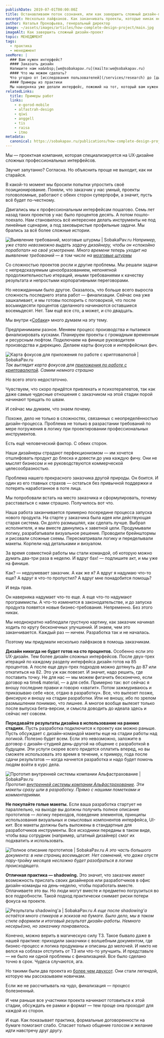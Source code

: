 ```yaml
---
publishDate: 2019-07-01T00:00:00Z
title: Останавливаем поток сознания, или как завершить сложный дизайн-проект
excerpt: Несколько лайфхаков. Как заканчивать проекты, которые никак не хотят завершаться
author: Наталья Прокофьева, генеральный директор
image: ~/assets/images/articles/how-complete-design-project/main.jpg
imageAlt: Как завершить сложный дизайн-проект
topic: МЕНЕДЖМЕНТ
tags:
  - практика
  - менеджмент
seeMore: |
  ### Вам нужен интерфейс?
  #### Заказать дизайн
  Напишите нам на&nbsp;[we@sobakapav.ru](mailto:we@sobakapav.ru)
  #### Что мы можем сделать?
  Что угодно от [исследования пользователей](/services/research) до [дизайна интерфейса под ключ](/services/ux-design). 
  #### Примеры из практики
  Мы наверняка уже делали интерфейс, пожожий на тот, который вам нужен. [Проверьте](https://sobakapav.ru/portfolio).
relatedLinks:
  title: Примеры работ
  links:
    - e-gorod-mobile
    - alfastrah-design
    - qiwi
    - anggell
    - tis
    - raisa
    - itmo
metadata:
  canonical: https://sobakapav.ru/publications/how-complete-design-project
---
```



Мы — проектная компания, которая специализируется на UX-дизайне сложных профессиональных интерфейсов.

Звучит запутанно? Согласна. Но объяснить проще не выходит, как ни старайся.

В какой-то момент мы бросили попытки упростить своё позиционирование. 
Поняли, что заказчик у нас умный, проекты головоломные, работают с обеих сторон суперпрофи, а значит, пусть всё будет по-честному.

Двигались мы к профессиональным интерфейсам пошагово. Семь лет назад таких проектов у нас было процентов десять. А потом пошло-поехало. Нам становилось всё интереснее делать инструменты не под линейные сценарии, а под заковыристые профильные задачи. Мы брались за всё более сложные истории.

![Выявление требований, мозговые штурмы | SobakaPav.ru](~/assets/images/articles/how-complete-design-project/1.png)
_Например, уже стало невозможно выдать задачу дизайнеру, чтобы он «спокойно поработал» на своё усмотрение. Много времени теперь уходит на выявление требований — в том числе на [мозговые штурмы](https://sobakapav.ru/portfolio/miaz)_

Со сложностью проектов росли и другие проблемы. Мы решали задачи с непредсказуемым ценообразованием, непонятной продолжительностью итераций, иными требованиями к качеству результата и непростыми корпоративными переговорами.

Но неожиданным было другое. Оказалось, что больше всего выросла сложность последнего этапа работ — финализации. Сейчас она уже зашкаливает, и мы готовы поспорить с поговоркой, что после восьмидесяти процентов сделанного начинаются оставшиеся восемьдесят. Нет. Там ещё все сто, а может, и сто двадцать.

Мы внутри «[Собаки](https://sobakapav.ru/)» много думаем на эту тему.

Предпринимаем разное. Меняем процесс производства и пытаемся финализировать кусками. Планируем проекты с громадным временным и ресурсным люфтом. Подключаем на финише руководителя производства и дирекцию. Делаем карты фокусов и интерфейсных фич.

![Карта фокусов для приложения по работе с криптовалютой | SobakaPav.ru](~/assets/images/articles/how-complete-design-project/2.png)
_Так выглядит карта фокусов для [приложения по работе с криптовалютой](https://sobakapav.ru/portfolio/opendesk). Самим немного страшно_

Но всего этого недостаточно.

Чувствуем, что скоро придётся привлекать и психотерапевтов, так как даже самые чудесные отношения с заказчиком на этой стадии порой начинают трещать по швам.

И сейчас мы думаем, что знаем почему.

Похоже, дело не только в сложностях, связанных с неопределённостью дизайн-процесса. Проблема не только в разрастании требований по мере погружения в логику при проектировании профессиональных инструментов.

Есть ещё человеческий фактор. С обеих сторон.

Наши дизайнеры страдают перфекционизмом — им хочется отшлифовать продукт до блеска и довести до ума каждую фичу. Они не мыслят бизнесом и не руководствуются коммерческой целесообразностью.

Проблема нашего прекрасного заказчика другой природы. Он боится. И один из его главных страхов — остаться без привычной поддержки и потерять наработанное в поте лица.

Мы попробовали встать на место заказчика и сформулировать, почему расставаться с нами страшно. Получилось вот что.

Наша работа заканчивается примерно посередине процесса запуска нового продукта. На старте у заказчика была идея или действующая старая система. Он долго размышлял, как сделать лучше. Выбрал исполнителя, и мы вместе двинулись к заветной цели. Продумывали логику, разрабатывали визуальное решение. Проводили брейнштормы и рисовали сложные схемы. Пересматривали логику и переделывали макеты. Корпели над детальками и визуалом.

За время совместной работы мы стали командой, об которую можно думать два-три раза в неделю. И вдруг бах! — подпишите акт, и мы уже на финише.

Как? — недоумевает заказчик. А как же я? А вдруг я надумаю что-то еще? А вдруг я что-то пропустил? А вдруг мне понадобится помощь?

И ведь прав.

Он наверняка надумает что-то еще. А еще что-то надумают программисты. А что-то изменится в законодательстве, и до запуска продукта появятся новые бизнес-требования. Непременно. Без этого никак.

Мы неоднократно наблюдали грустную картину, как заказчик начинал ходить по кругу бесконечных улучшений. И знаем, чем это заканчивается. Каждый раз — ничем. Разработка так и не началась.

Поэтому мы придумали несколько лайфхаков в помощь заказчикам.

**Дизайн никогда не будет готов на сто процентов.** Особенно если это UX-дизайн. Тем более дизайн сложных интерфейсов. После двух-трех итераций по каждому разделу интерфейса дизайн готов на 85 процентов. А после еще двух-трех подходов можно дотянуть до 87 или откатиться на 82. Это уж как повезет. И значит, надо решить, где поставить точку. Не для нас — мы можем фигачить бесконечно, если договор на time& material, — а для себя. Примерно так: вот сейчас я вношу последние правки и говорю «хватит». Потом зажмуриваюсь и приказываю себе «все, отдаю в разработку». Все, что вылезет позже, фиксирую и вношу на стадии разработки. Или не вношу, ибо по зрелом размышлении понимаю, что лишнее. А многое вообще вылезет только после выпуска бета-версии, и смысла доводить до идеала здесь и сейчас нет совсем.

**Передавайте результаты дизайна в использование на ранних стадиях.** Пусть разработка подключится к проекту как можно раньше. Пусть обсуждает с дизайн-командой макеты еще на стадии работы над логикой. Полезно будет всем. Если это невозможно, заложите в договор с дизайн-студией день-другой на общение с разработкой в будущем. Эти услуги скорее всего придется оплатить вперед, но вы сможете использовать это время в течение, к примеру, года после сдачи результатов — когда начнется разработка и надо будет помочь людям войти в курс дела.

![Прототип внутренней системы компании Альфастрахование | SobakaPav.ru](~/assets/images/articles/how-complete-design-project/3.png)
_Прототип [внутренней системы компании Альфастрахование](https://sobakapav.ru/portfolio/alfa/). Эти макеты сразу шли в разработку. Прямо с нашими пометками и комментариями._

**Не покупайте голые макеты.** Если ваша разработка стартует не параллельно, на выходе вы должны получить полное описание прототипов — логику переходов, поведение элементов, принципы использования визуальных и смысловых компонентов интерфейса, UI-кит. Все макеты должны быть выложены в стандартные для разработчиков инструменты. Все исходники переданы в таком виде, чтобы ваш сотрудник (например, штатный дизайнер) смог их подхватить и использовать.

![Полное описание прототипов | SobakaPav.ru](~/assets/images/articles/how-complete-design-project/4.png)
_А это часть большого документа: в нем страниц восемьдесят. Нет сомнений, что даже спустя пару-тройку месяцев несложно будет разобраться в логике происходящего._

**Отличная практика — shadowing.** Это значит, что заказчик имеет возможность прислать своих дизайнеров или разработчиков в офис дизайн-команды на день-неделю, чтобы поработать вместе. Оплачиваете это вы. Но люди могут вместе и предметно погрузиться во все подробности. Такой подход практически снимает риски потери фокуса на проекте.

![Результаты shadowing'а | SobakaPav.ru](~/assets/images/articles/how-complete-design-project/5.png)
_А еще после shadowing'а остаётся много стикеров и эскизов на бумаге. Было дело, мы в таком стиле оформили и итоговый результат дизайн-работы. Немного несерьёзно, но заказчику понравилось._

Конечно, можно верить в магическую силу ТЗ. Такое бывало даже в нашей практике: приходили заказчики с волшебным документом, где бизнес-процесс и логика продуманы и описаны до мелочей. И никто не велся на соблазн отступить от ТЗ или что-то улучшить. И представьте — не было ни одной проблемы с финализацией. Все было сделано точно в срок. Чудеса случаются, ага.

Но такими были два проекта из [более чем двухсот](https://sobakapav.ru/portfolio). Они стали легендой, которую мы рассказываем новичкам.

Если же не рассчитывать на чудо, финализация — процесс болезненный.

И чем раньше все участники проекта начинают готовиться к этой стадии, обсуждать ее рамки и формат — тем проще она проходит для каждой из сторон.

И еще. Как показывает практика, формальные договоренности на бумаге помогают слабо. Спасает только общение голосом и желание идти навстречу друг другу.


